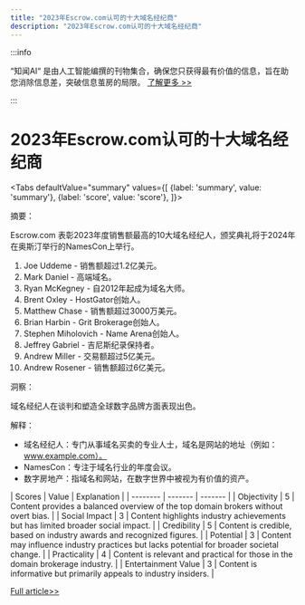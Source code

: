 ```yaml
---
title: "2023年Escrow.com认可的十大域名经纪商"
description: "2023年Escrow.com认可的十大域名经纪商"
---
```



:::info

“知闻AI“ 是由人工智能编撰的刊物集合，确保您只获得最有价值的信息，旨在助您消除信息差，突破信息茧房的局限。  [了解更多 >>](/zh-Hans/docs/guides)

:::

# 2023年Escrow.com认可的十大域名经纪商


<Tabs
	defaultValue="summary"
	values={[
	{label: 'summary', value: 'summary'},
	{label: 'score', value: 'score'},
]}>
<TabItem value="summary">


摘要：

Escrow.com 表彰2023年度销售额最高的10大域名经纪人，颁奖典礼将于2024年在奥斯汀举行的NamesCon上举行。

1. Joe Uddeme - 销售额超过1.2亿美元。
2. Mark Daniel - 高端域名。
3. Ryan McKegney - 自2012年起成为域名大师。
4. Brent Oxley - HostGator创始人。
5. Matthew Chase - 销售额超过3000万美元。
6. Brian Harbin - Grit Brokerage创始人。
7. Stephen Miholovich - Name Arena创始人。
8. Jeffrey Gabriel - 吉尼斯纪录保持者。
9. Andrew Miller - 交易额超过5亿美元。
10. Andrew Rosener - 销售额超过6亿美元。

洞察：

域名经纪人在谈判和塑造全球数字品牌方面表现出色。

解释：

- 域名经纪人：专门从事域名买卖的专业人士，域名是网站的地址（例如：www.example.com）。
- NamesCon：专注于域名行业的年度会议。
- 数字房地产：指域名和网站，在数字世界中被视为有价值的资产。
</TabItem>
<TabItem value="score">
	| Scores     | Value   | Explanation |
	| -------- | ------- | ------- |
	| Objectivity  | 5    | Content provides a balanced overview of the top domain brokers without overt bias.    |
	| Social Impact | 3     | Content highlights industry achievements but has limited broader social impact.    |
	| Credibility    | 5    | Content is credible, based on industry awards and recognized figures.    |
	| Potential    | 3    | Content may influence industry practices but lacks potential for broader societal change.    |
	| Practicality    | 4    | Content is relevant and practical for those in the domain brokerage industry.    |
	| Entertainment Value    | 3    | Content is informative but primarily appeals to industry insiders.    |
</TabItem>
</Tabs>

[Full article>>](https://dn.com/en-us/news/detail-1226.html)
